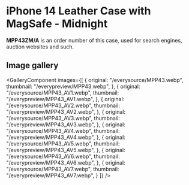 
# iPhone 14 Leather Case with MagSafe - Midnight

<Callout type='info' emoji='👉🏻'>**MPP43ZM/A** is an order number of this case, used for search engines, auction websites and such.</Callout>

## Image gallery

<GalleryComponent
    images={[
      {
        original: "/everysource/MPP43.webp",
        thumbnail: "/everypreview/MPP43.webp",
      },
      {
        original: "/everysource/MPP43_AV1.webp",
        thumbnail: "/everypreview/MPP43_AV1.webp",
      },
      {
        original: "/everysource/MPP43_AV2.webp",
        thumbnail: "/everypreview/MPP43_AV2.webp",
      },
      {
        original: "/everysource/MPP43_AV3.webp",
        thumbnail: "/everypreview/MPP43_AV3.webp",
      },
      {
        original: "/everysource/MPP43_AV4.webp",
        thumbnail: "/everypreview/MPP43_AV4.webp",
      },
      {
        original: "/everysource/MPP43_AV5.webp",
        thumbnail: "/everypreview/MPP43_AV5.webp",
      },
      {
        original: "/everysource/MPP43_AV6.webp",
        thumbnail: "/everypreview/MPP43_AV6.webp",
      },
      {
        original: "/everysource/MPP43_AV7.webp",
        thumbnail: "/everypreview/MPP43_AV7.webp",
      }
    ]}
  />
